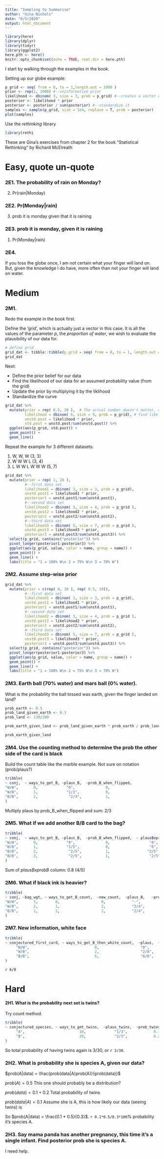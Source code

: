 ```yaml
---
title: "Sampling to Summarise"
author: "Gina Nichols"
date: "6/5/2020"
output: html_document
---
```


```r
library(here)
library(dplyr)
library(tidyr)
library(ggplot2)
here.pth <- here()
knitr::opts_chunk$set(echo = TRUE, root.dir = here.pth)
```

I start by walking through the examples in the book.

Setting up our globe example:
```r
p_grid <- seq( from = 0, to = 1,length.out = 1000 )
prior <- rep(1, 1000) #--uninformative prior
likelihood <- dbinom( 3, size = 3, prob = p_grid) #--creates a vector of values 
posterior <- likelihood * prior
posterior <- posterior / sum(posterior) #--standardize it
samples <- sample(p_grid, size = 1e4, replace = T, prob = posterior)
plot(samples)
```

Use the *rethinking* library
```r
library(rethi
```


These are Gina's exercises from chapter 2 for the book "Statistical Rethinking" by Richard McElreath

# Easy, quote un-quote

### 2E1. The probability of rain on Monday?
(2) Pr(rain|Monday)

### 2E2. Pr(Monday|rain)
(3) prob it is monday given that it is raining

### 2E3. prob it is monday, given it is raining
(1) Pr(Monday|rain)

### 2E4.
If you toss the globe once, I am not certain what your finger will land on. But, given the knowledge I do have, more often than not your finger will land on water. 


# Medium

### 2M1. 

Redo the example in the book first. 

Define the 'grid', which is actually just a vector in this case. 
It is all the values of the parameter *p*, the *proportion of water*, we wish to evaluate the plausibility of our data for.
```r
# define grid
grid_dat <- tibble::tibble(p_grid = seq( from = 0, to = 1, length.out = 20))
grid_dat
```
Next:

- Define the prior belief for our data
- Find the likelihood of our data for an assumed probability value (from the grid)
- Update the prior by multiplying it by the liklihood
- Standardize the curve

```r
grid_dat %>% 
  mutate(prior = rep( 0.5, 20 ),  # The actual number doesn't matter, everything gets standardized
         likelihood = dbinom( 6, size = 9, prob = p_grid), # find likelihood for our data at a proportion of water
         unstd.post = likelihood * prior,
         std.post = unstd.post/sum(unstd.post)) %>% 
  ggplot(aes(p_grid, std.post)) + 
  geom_point() + 
  geom_line()
```

Repeat the example for 3 different datasets:

(1) W, W, W (3, 3)
(2) W W W L (3, 4)
(3) L W W L W W W (5, 7)

```r

grid_dat %>% 
  mutate(prior = rep( 1, 20 ),
         #--first data set
         likelihood1 = dbinom( 3, size = 3, prob = p_grid), 
         unstd.post1 = likelihood1 * prior,
         posterior1 = unstd.post1/sum(unstd.post1),
         #--second data set
         likelihood2 = dbinom( 3, size = 4, prob = p_grid ), 
         unstd.post2 = likelihood2 * prior,
         posterior2 = unstd.post2/sum(unstd.post2),
         #--third data set
         likelihood3 = dbinom( 5, size = 7, prob = p_grid ), 
         unstd.post3 = likelihood3 * prior,
         posterior3 = unstd.post3/sum(unstd.post3)) %>%
  select(p_grid, contains("posterior")) %>% 
  pivot_longer(posterior1:posterior3) %>% 
  ggplot(aes(p_grid, value, color = name, group = name)) + 
  geom_point() + 
  geom_line() + 
  labs(title = "1 = 100% W\n 2 = 75% W\n 3 = 70% W")

```


### 2M2. Assume step-wise prior

```r

grid_dat %>% 
  mutate(prior = c(rep( 0, 10 ), rep( 0.5, 10)),
         #--first data set
         likelihood1 = dbinom( 3, size = 3, prob = p_grid), 
         unstd.post1 = likelihood1 * prior,
         posterior1 = unstd.post1/sum(unstd.post1),
         #--second data set
         likelihood2 = dbinom( 3, size = 4, prob = p_grid ), 
         unstd.post2 = likelihood2 * prior,
         posterior2 = unstd.post2/sum(unstd.post2),
         #--third data set
         likelihood3 = dbinom( 5, size = 7, prob = p_grid ), 
         unstd.post3 = likelihood3 * prior,
         posterior3 = unstd.post3/sum(unstd.post3)) %>%
  select(p_grid, contains("posterior")) %>% 
  pivot_longer(posterior1:posterior3) %>% 
  ggplot(aes(p_grid, value, color = name, group = name)) + 
  geom_point() + 
  geom_line() + 
  labs(title = "1 = 100% W\n 2 = 75% W\n 3 = 70% W")


```

### 2M3. Earth ball (70% water) and mars ball (0% water). 

What is the probability the ball tossed was earth, given the finger landed on land?
```r

prob_earth <- 0.5
prob_land_given_earth <- 0.3
prob_land <- 130/200

prob_earth_given_land <- prob_land_given_earth * prob_earth / prob_land

prob_earth_given_land
```

### 2M4. Use the counting method to determine the prob the other side of the card is black

Build the count table like the marble example. Not sure on notation (prob/plaus?) 
```r

tribble(
~ conj,  ~ ways_to_get_B, ~plaus_B,  ~prob_B_when_flipped, 
"W/W",       0,             "0",              0,
"W/B",       1,             "1/3",            0,
"B/B",       2,              "2/3",           1,
)
```

Multiply plaus by prob_B_when_flipped and sum: 2/3

### 2M5. What if we add another B/B card to the bag?

```r

tribble(
~ conj,  ~ ways_to_get_B, ~plaus_B,  ~prob_B_when_flipped,  ~ plausBxprobB, 
"W/W",       0,             "0",              0,                  "0",
"W/B",       1,             "1/5",            0,                  "0",
"B/B",       2,              "2/5",           1,                 "2/5",
"B/B",       2,              "2/5",           1,                  "2/5"
)
```
Sum of *plausBxprobB* column: 0.8 (4/5)

### 2M6. What if black ink is heavier?
```r

tribble(
~ conj, ~bag_wgt, ~ ways_to_get_B_count,  ~new_count,  ~plaus_B,   ~prob_B_flip,   ~plauBxprobB,
"W/W",       3,        0,                   0,            "-",          0,        "0",
"W/B",       2,        1,                   2,            "2/4",        0,        "0",
"B/B",       1,        2,                   2,            "2/4",        1,        "2/4",
)
```

### 2M7. New information, white face
```r

tribble(
~ conjectured_first_card, ~ ways_to_get_B_then_white_count,  ~plaus,  ~prob_B_flip,    ~plauBxprobB,
     "W/W",                              0,                   "0",            0,              "0",
     "W/B",                              2,                   "2/8",         0,             "0",
     "B/B",                              6,                   "6/8",        1,             "6/8"    
)
```

`r 6/8`


# Hard

#### 2H1. What is the probability next set is twins?
Try count method.
```r

tribble(
~ conjectured_species, ~ ways_to_get_twins,  ~plaus_twins,  ~prob_twins_again,    ~plauxprob,
     "A",                         10,             "1/3",            0.1,              "1/30",
     "B",                         20,             "2/3",            0.2,              "2/30"
)
```
So total probability of having twins again is 3/30, or `r 3/30`. 

### 2H2. What is probability she is species A, given our data?

$prob(A|data) = \frac{prob(data|A)prob(A)}{prob(data)}$

$prob(A) = 0.5$ This one should probably be a distribution? 

$prob(data) = 0.1 + 0.2$ Total probability of twins

$prob(data|A) = 0.1$ Assume she is A, this is how likely our data (seeing twins) is

So $prob(A|data) = \frac{0.1 * 0.5}{0.3}$. `r 0.1*0.5/0.3*100`% probability it's species A.



### 2H3. Say mama panda has another pregnancy, this time it's a single infant. Find posterior prob she is species A.

I need help. 


